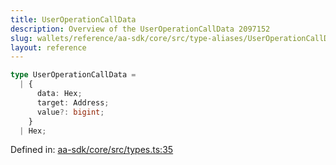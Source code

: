 ```yaml
---
title: UserOperationCallData
description: Overview of the UserOperationCallData 2097152
slug: wallets/reference/aa-sdk/core/src/type-aliases/UserOperationCallData
layout: reference
---
```


```ts
type UserOperationCallData =
  | {
      data: Hex;
      target: Address;
      value?: bigint;
    }
  | Hex;
```

Defined in: [aa-sdk/core/src/types.ts:35](https://github.com/alchemyplatform/aa-sdk/blob/923a52171f7246172caf350853843e6680197da9/aa-sdk/core/src/types.ts#L35)
